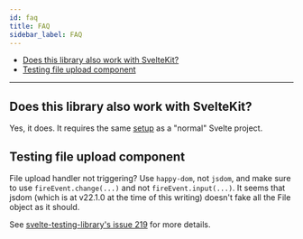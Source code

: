```yaml
---
id: faq
title: FAQ
sidebar_label: FAQ
---
```


- [Does this library also work with SvelteKit?](#does-this-library-also-work-with-sveltekit)
- [Testing file upload component](#testing-file-upload-component)

---

## Does this library also work with SvelteKit?

Yes, it does. It requires the same [setup](setup.mdx) as a "normal" Svelte project.

## Testing file upload component

File upload handler not triggering? Use `happy-dom`, not `jsdom`, and make sure to use `fireEvent.change(...)` and not `fireEvent.input(...)`. It seems that jsdom (which is at v22.1.0 at the time of this writing) doesn't fake all the File object as it should.

See [svelte-testing-library's issue 219](https://github.com/testing-library/svelte-testing-library/issues/219) for more details.
